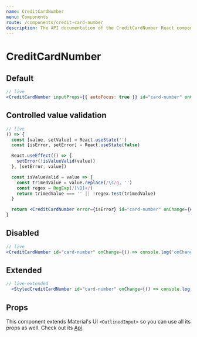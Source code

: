 ```yaml
---
name: CreditCardNumber
menu: Components
route: /components/credit-card-number
description: The API documentation of the CreditCardNumber React component. Play around with demos and check out its props.
---
```



# CreditCardNumber

## Default

```jsx
// live
<CreditCardNumber inputProps={{ autoFocus: true }} id="card-number" onChange={() => console.log('onChange')} />
```

## Controlled value validation

```jsx
// live
() => {
  const [value, setValue] = React.useState('')
  const [isError, setError] = React.useState(false)

  React.useEffect(() => {
    setError(!isValueValid(value))
  }, [setError, value])

  const isValueValid = value => {
    const trimedValue = value.replace(/\s/g, '')
    const regex = RegExp(/[\D]+/)
    return trimedValue === '' || !regex.test(trimedValue)
  }

  return <CreditCardNumber error={isError} id="card-number" onChange={e => setValue(e.target.value)} />
}
```

## Disabled

```jsx
// live
<CreditCardNumber id="card-number" onChange={() => console.log('onChange')} disabled />
```

## Extended

```jsx
// live-extended
  <StyledCreditCardNumber id="card-number" onChange={() => console.log('onChange')} />
```

## Props

This component extends Material's UI `<OutlinedInput>` so you can use all its props as well. Check out its [Api](https://material-ui.com/api/outlined-input/).

<Props of="CreditCardNumber" />
